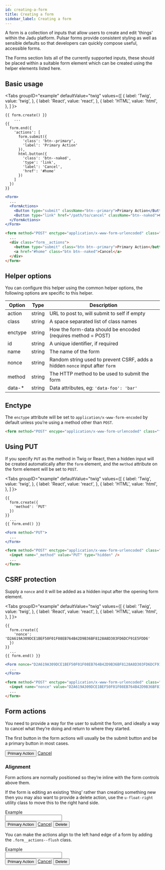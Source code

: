 ```yaml
---
id: creating-a-form
title: Creating a form
sidebar_label: Creating a form
---
```



A form is a collection of inputs that allow users to create and edit 'things' within the Jadu platform. Pulsar forms provide consistent styling as well as sensible defaults so that developers can quickly compose useful, accessible forms.

The Forms section lists all of the currently supported inputs, these should be placed within a suitable form element which can be created using the helper elements listed here.

## Basic usage

<Tabs
  groupID="example"
  defaultValue="twig"
  values={[
    { label: 'Twig', value: 'twig', },
    { label: 'React', value: 'react', },
    { label: 'HTML', value: 'html', },
  ]
}>
<TabItem value="twig">

```twig
{{ form.create() }}
    ...
{{
  form.end({
    'actions': [
      form.submit({
        'class': 'btn--primary',
        'label': 'Primary Action'
      }),
      html.button({
        'class': 'btn--naked',
        'type': 'link',
        'label': 'Cancel',
        'href': '#home'
      })
    ]
  })
}}
```

</TabItem>
<TabItem value="react">

```jsx
<Form>
  ...
  <FormActions>
    <Button type="submit" className="btn--primary">Primary Action</Button>
    <Button type="link" href="/path/to/cancel" className="btn--naked">Cancel</Button>
  </FormActions>
</Form>
```

</TabItem>
<TabItem value="html">

```html
<form method="POST" enctype="application/x-www-form-urlencoded" class="form">
  ...
  <div class="form__actions">
    <button type="submit" class="btn btn--primary">Primary Action</button>
    <a href="#home" class="btn btn--naked">Cancel</a>
  </div>
</form>
```

</TabItem>
</Tabs>

## Helper options

You can configure this helper using the common helper options, the following options are specific to this helper.

| Option | Type | Description |
| ------ | ---- | ----------- |
| action | string | URL to post to, will submit to self if empty |
| class | string | A space separated list of class names |
| enctype | string | How the form-data should be encoded (requires method = POST) |
| id | string | A unique identifier, if required |
| name | string | The name of the form |
| nonce | string | Random string used to prevent CSRF, adds a hidden `nonce` input after `form` |
| method | string | The HTTP method to be used to submit the form |
| data-* | string | Data attributes, eg: `'data-foo': 'bar'` |

## Enctype

The `enctype` attribute will be set to `application/x-www-form-encoded` by default unless you’re using a method other than `POST`.

```html
<form method="POST" encype="application/x-www-form-urlencoded" class="form">
```

## Using PUT

If you specify `PUT` as the method in Twig or React, then a hidden input will be created automatically after the `form` element, and the `method` attribute on the form element will be set to `POST`.

<Tabs
  groupID="example"
  defaultValue="twig"
  values={[
    { label: 'Twig', value: 'twig', },
    { label: 'React', value: 'react', },
    { label: 'HTML', value: 'html', },
  ]
}>
<TabItem value="twig">

```twig
{{
  form.create({
    'method': 'PUT'
  })
}}
  ...
{{ form.end() }}
```

</TabItem>
<TabItem value="react">

```jsx
<Form method="PUT">
  ...
</Form>
```

</TabItem>
<TabItem value="html">

```html
<form method="POST" enctype="application/x-www-form-urlencoded" class="form">
  <input name="_method" value="PUT" type="hidden" />
  ...
</form>
```

</TabItem>
</Tabs>

## CSRF protection

Supply a `nonce` and it will be added as a hidden input after the opening form element.

<Tabs
  groupID="example"
  defaultValue="twig"
  values={[
    { label: 'Twig', value: 'twig', },
    { label: 'React', value: 'react', },
    { label: 'HTML', value: 'html', },
  ]
}>
<TabItem value="twig">

```twig
{{
  form.create({
    'nonce': 'D2A619A309DCE1BEF50F01F08EB764B42D9B36BF8128A8D303FD6DCF91E5FDD6'
  })
}}
  ...
{{ form.end() }}
```

</TabItem>
<TabItem value="react">

```jsx
<Form nonce="D2A619A309DCE1BEF50F01F08EB764B42D9B36BF8128A8D303FD6DCF91E5FDD6">
  ...
</Form>
```

</TabItem>
<TabItem value="html">

```html
<form method="POST" enctype="application/x-www-form-urlencoded" class="form">
  <input name="nonce" value="D2A619A309DCE1BEF50F01F08EB764B42D9B36BF8128A8D303FD6DCF91E5FDD6" type="hidden" />
  ...
</form>
```

</TabItem>
</Tabs>

## Form actions

You need to provide a way for the user to submit the form, and ideally a way to cancel what they’re doing and return to where they started. 

The first button in the form actions will usually be the submit button and be a primary button in most cases.

<div className="d-example">
  <form method="POST" encType="application/x-www-form-urlencoded" class="form">
    <div class="form__actions">
      <button type="submit" class="btn btn--primary">Primary Action</button>
      <a href="#home" class="btn btn--naked">Cancel</a>
    </div>
  </form>
</div>

### Alignment

Form actions are normally positioned so they’re inline with the form controls above them.

If the form is editing an existing ‘thing’ rather than creating something new then you may also want to provide a delete action, use the `u-float-right` utility class to move this to the right hand side.

<div className="d-example">
  <form method="POST" encType="application/x-www-form-urlencoded" class="form">
    <div className="form__group">
      <label htmlFor="example" className="control__label">Example</label>
      <div className="controls">
        <input id="example" name="example" type="text" className="form__control" />
      </div>
    </div>
    <div class="form__actions">
      <button type="submit" class="btn btn--primary">Primary Action</button>
      <a href="#home" class="btn btn--naked">Cancel</a>
      <button class="btn btn--danger u-float-right">Delete</button>
    </div>
  </form>
</div>

You can make the actions align to the left hand edge of a form by adding the `.form__actions--flush` class.

<div className="d-example">
  <form method="POST" encType="application/x-www-form-urlencoded" class="form">
    <div className="form__group">
      <label htmlFor="example" className="control__label">Example</label>
      <div className="controls">
        <input id="example" name="example" type="text" className="form__control" />
      </div>
    </div>
    <div class="form__actions form__actions--flush">
      <button type="submit" class="btn btn--primary">Primary Action</button>
      <a href="#home" class="btn btn--naked">Cancel</a>
      <button class="btn btn--danger u-float-right">Delete</button>
    </div>
  </form>
</div>
